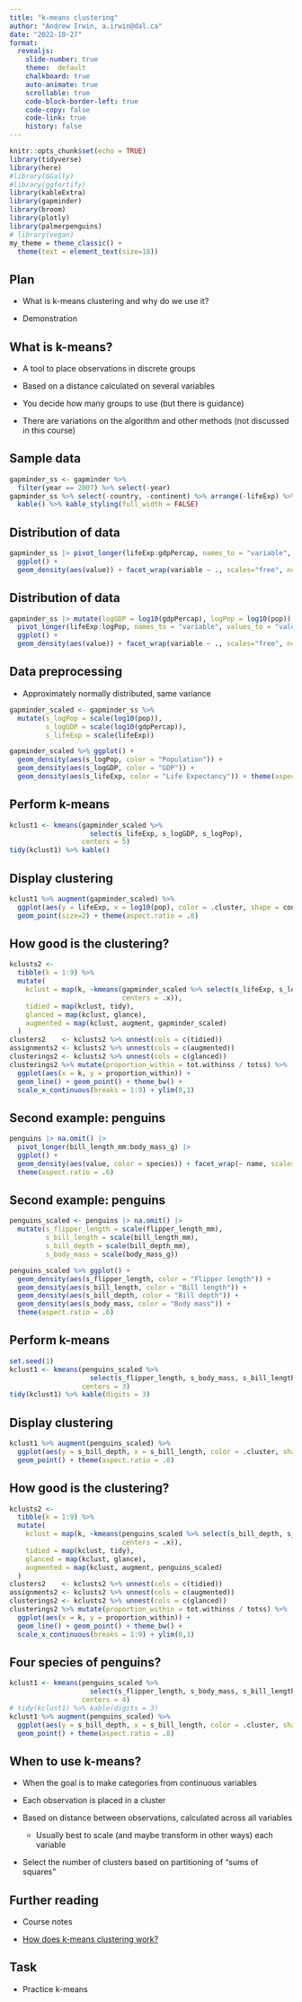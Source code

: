 ```yaml
---
title: "k-means clustering"
author: "Andrew Irwin, a.irwin@dal.ca"
date: "2022-10-27"
format:
  revealjs:
    slide-number: true
    theme:  default
    chalkboard: true
    auto-animate: true
    scrollable: true
    code-block-border-left: true
    code-copy: false
    code-link: true
    history: false
---
```


```r
knitr::opts_chunk$set(echo = TRUE)
library(tidyverse)
library(here)
#library(GGally)
#library(ggfortify)
library(kableExtra)
library(gapminder)
library(broom)
library(plotly)
library(palmerpenguins)
# library(vegan)
my_theme = theme_classic() + 
  theme(text = element_text(size=18))
```

## Plan

* What is k-means clustering and why do we use it?

* Demonstration 


## What is k-means?

* A tool to place observations in discrete groups

* Based on a distance calculated on several variables

* You decide how many groups to use (but there is guidance)

* There are variations on the algorithm and other methods (not discussed in this course)

## Sample data

```r
gapminder_ss <- gapminder %>%
  filter(year == 2007) %>% select(-year)
gapminder_ss %>% select(-country, -continent) %>% arrange(-lifeExp) %>%
  kable() %>% kable_styling(full_width = FALSE)
```

## Distribution of data

```r
gapminder_ss |> pivot_longer(lifeExp:gdpPercap, names_to = "variable", values_to = "value") |>
  ggplot() +
  geom_density(aes(value)) + facet_wrap(variable ~ ., scales="free", ncol=1) + theme(aspect.ratio = .6)
```

## Distribution of data

```r
gapminder_ss |> mutate(logGDP = log10(gdpPercap), logPop = log10(pop)) |> select(lifeExp, logGDP, logPop, everything()) |>
  pivot_longer(lifeExp:logPop, names_to = "variable", values_to = "value") |>
  ggplot() +
  geom_density(aes(value)) + facet_wrap(variable ~ ., scales="free", ncol=1) + theme(aspect.ratio = .6)
```

## Data preprocessing

* Approximately normally distributed, same variance

```r
gapminder_scaled <- gapminder_ss %>% 
  mutate(s_logPop = scale(log10(pop)), 
         s_logGDP = scale(log10(gdpPercap)),
         s_lifeExp = scale(lifeExp))
```
```r
gapminder_scaled %>% ggplot() +
  geom_density(aes(s_logPop, color = "Population")) + 
  geom_density(aes(s_logGDP, color = "GDP")) + 
  geom_density(aes(s_lifeExp, color = "Life Expectancy")) + theme(aspect.ratio = .6)
```

## Perform k-means

```r
kclust1 <- kmeans(gapminder_scaled %>%
                    select(s_lifeExp, s_logGDP, s_logPop),
                  centers = 5)
tidy(kclust1) %>% kable()
```

## Display clustering

```r
kclust1 %>% augment(gapminder_scaled) %>%
  ggplot(aes(y = lifeExp, x = log10(pop), color = .cluster, shape = continent)) + 
  geom_point(size=2) + theme(aspect.ratio = .8)
```

## How good is the clustering?

```r
kclusts2 <- 
  tibble(k = 1:9) %>%
  mutate(
    kclust = map(k, ~kmeans(gapminder_scaled %>% select(s_lifeExp, s_logGDP, s_logPop),
                            centers = .x)),
    tidied = map(kclust, tidy),
    glanced = map(kclust, glance),
    augmented = map(kclust, augment, gapminder_scaled)
  )
clusters2    <- kclusts2 %>% unnest(cols = c(tidied))
assignments2 <- kclusts2 %>% unnest(cols = c(augmented))
clusterings2 <- kclusts2 %>% unnest(cols = c(glanced))
clusterings2 %>% mutate(proportion_within = tot.withinss / totss) %>%
  ggplot(aes(x = k, y = proportion_within)) + 
  geom_line() + geom_point() + theme_bw() +
  scale_x_continuous(breaks = 1:9) + ylim(0,1)
```

## Second example: penguins

```r
penguins |> na.omit() |>
  pivot_longer(bill_length_mm:body_mass_g) |>
  ggplot() +
  geom_density(aes(value, color = species)) + facet_wrap(~ name, scales= "free") + 
  theme(aspect.ratio = .6)
```


## Second example: penguins

```r
penguins_scaled <- penguins |> na.omit() |>
  mutate(s_flipper_length = scale(flipper_length_mm), 
         s_bill_length = scale(bill_length_mm),
         s_bill_depth = scale(bill_depth_mm),
         s_body_mass = scale(body_mass_g))
```
```r
penguins_scaled %>% ggplot() +
  geom_density(aes(s_flipper_length, color = "Flipper length")) + 
  geom_density(aes(s_bill_length, color = "Bill length")) + 
  geom_density(aes(s_bill_depth, color = "Bill depth")) + 
  geom_density(aes(s_body_mass, color = "Body mass")) + 
  theme(aspect.ratio = .6)
```

## Perform k-means

```r
set.seed(1)
kclust1 <- kmeans(penguins_scaled %>%
                    select(s_flipper_length, s_body_mass, s_bill_length, s_bill_depth),
                  centers = 3)
tidy(kclust1) %>% kable(digits = 3)
```

## Display clustering

```r
kclust1 %>% augment(penguins_scaled) %>%
  ggplot(aes(y = s_bill_depth, x = s_bill_length, color = .cluster, shape = species)) + 
  geom_point() + theme(aspect.ratio = .8)
```

## How good is the clustering?

```r
kclusts2 <- 
  tibble(k = 1:9) %>%
  mutate(
    kclust = map(k, ~kmeans(penguins_scaled %>% select(s_bill_depth, s_bill_length, s_body_mass, s_flipper_length),
                            centers = .x)),
    tidied = map(kclust, tidy),
    glanced = map(kclust, glance),
    augmented = map(kclust, augment, penguins_scaled)
  )
clusters2    <- kclusts2 %>% unnest(cols = c(tidied))
assignments2 <- kclusts2 %>% unnest(cols = c(augmented))
clusterings2 <- kclusts2 %>% unnest(cols = c(glanced))
clusterings2 %>% mutate(proportion_within = tot.withinss / totss) %>%
  ggplot(aes(x = k, y = proportion_within)) + 
  geom_line() + geom_point() + theme_bw() +
  scale_x_continuous(breaks = 1:9) + ylim(0,1)
```

## Four species of penguins?

```r
kclust1 <- kmeans(penguins_scaled %>%
                    select(s_flipper_length, s_body_mass, s_bill_length, s_bill_depth),
                  centers = 4)
# tidy(kclust1) %>% kable(digits = 3)
kclust1 %>% augment(penguins_scaled) %>%
  ggplot(aes(y = s_bill_depth, x = s_bill_length, color = .cluster, shape = species)) + 
  geom_point() + theme(aspect.ratio = .8)
```

## When to use k-means?

* When the goal is to make categories from continuous variables

* Each observation is placed in a cluster

* Based on distance between observations, calculated across all variables

  * Usually best to scale (and maybe transform in other ways) each variable

* Select the number of clusters based on partitioning of "sums of squares"


## Further reading

* Course notes

* [How does k-means clustering work?](https://towardsdatascience.com/how-does-k-means-clustering-in-machine-learning-work-fdaaaf5acfa0)


## Task

* Practice k-means



